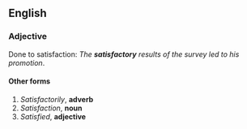 ==English==

===Adjective===

Done to satisfaction: ''The '''satisfactory''' results of the survey led to his promotion''.

====Other forms====

# ''Satisfactorily'', '''adverb'''
# ''Satisfaction'', '''noun'''
# ''Satisfied'', '''adjective'''